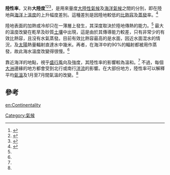 '''陸性率'''，又称'''大陸度'''<ref name="大陸性气候">{{Cite web|title=大陸性气候|url=http://art.tze.cn/Refbook/entry.aspx?bi=m.20080213-m300-w001-039&ei=5EE15FC2740914DF4051EEFCC1055ACA3B24CCE53D93AF91228388C5919BB5C0AF095E4B410E4149&p=5&cult=CN&et=}}</ref><ref name="大陸性气候2">{{Cite web|title=大陸性气候|url=http://www.happycai.com/edu/dili/004/011.htm}}{{dead link|date=2018年5月 |bot=InternetArchiveBot |fix-attempted=yes }}</ref><ref name="大陸度">{{Cite web|title=大陸度|url=http://blog.sina.com.cn/s/blog_679f57250100sdaf.html}}</ref>，是用來量度[[大陸性氣候|大陸性氣候]]及[[海洋氣候|海洋氣候]]之間的分別，即在陸地與[[海洋|海洋]]上[[溫度|溫度]]的上升幅度差別。這種差別是因陸地較低的[[比熱容|比熱容]]及[[蒸發|蒸發]]率。<ref name=britannica>{{Cite web|title=continentality|year=2009|publisher=Encyclopædia Britannica|accessdate=2009-10-05|url=http://www.britannica.com/EBchecked/topic/135016/continentality}}</ref>

陸地表面的加熱或冷却只在一薄層上發生，其深度取決於陸地傳熱的能力。<ref name=britannica/> 最大的溫度改變在乾旱及砂質[[土壤|土壤]]中出現，這是由於其傳導能力較差，只有非常少的有效比熱容，且沒有水氣蒸發。目前有效比熱容最高的是水面，因近水面混水的情況，及[[太陽|太陽]]熱量輻射直達水中幾米。再者，在海洋中約90%的輻射都被用作蒸發，故此海水溫度改變得很慢。<ref name=britannica/>

靠近海洋的地點，視乎[[盛行風|盛行風]]向及強度，其陸性率的影響較為溫和。<ref name=britannica/> 不過，每個[[大洲|大洲]]邊緣的地方都會受到北行或南行[[洋流|洋流]]的影響。在大部份地方，陸性率可以解釋平均[[氣溫|氣溫]]及1月至7月間氣溫的改變。<ref name=britannica/>

==參考==
{{reflist}}

[[Category:氣候|Category:氣候]]

[[en:Continentality|en:Continentality]]